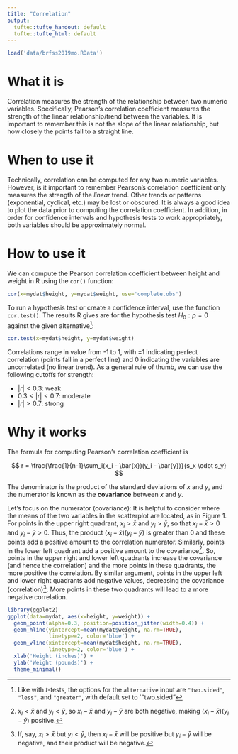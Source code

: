 ```yaml
---
title: "Correlation"
output:
  tufte::tufte_handout: default
  tufte::tufte_html: default
---
```


```r
load('data/brfss2019mo.RData')
```

# What it is

Correlation measures the strength of the relationship between two numeric variables. Specifically, Pearson's correlation coefficient measures the strength of the linear relationship/trend between the variables. It is important to remember this is not the slope of the linear relationship, but how closely the points fall to a straight line.


# When to use it

Technically, correlation can be computed for any two numeric variables. However, is it important to remember Pearson's correlation coefficient only measures the strength of the *linear* trend. Other trends or patterns (exponential, cyclical, etc.) may be lost or obscured. It is always a good idea to plot the data prior to computing the correlation coefficient. In addition, in order for confidence intervals and hypothesis tests to work appropriately, both variables should be approximately normal.


# How to use it

We can compute the Pearson correlation coefficient between height and weight in R using the `cor()` function:

```r
cor(x=mydat$height, y=mydat$weight, use='complete.obs')
```

To run a hypothesis test or create a confidence interval, use the function `cor.test()`. The results R gives are for the hypothesis test $H_0: \rho=0$ against the given alternative^[Like with $t$-tests, the options for the `alternative` input are `"two.sided"`, `"less"`, and `"greater"`, with default set to `"two.sided"]:

```r
cor.test(x=mydat$height, y=mydat$weight)
```

Correlations range in value from -1 to 1, with $\pm 1$ indicating perfect correlation (points fall in a perfect line) and 0 indicating the variables are uncorrelated (no linear trend). As a general rule of thumb, we can use the following cutoffs for strength:

- $|r| < 0.3$: weak
- $0.3 < |r| < 0.7$: moderate
- $|r| > 0.7$: strong


# Why it works

The formula for computing Pearson's correlation coefficient is

$$
r = \frac{\frac{1}{n-1}\sum_i(x_i - \bar{x})(y_i - \bar{y})}{s_x \cdot s_y}
$$

The denominator is the product of the standard deviations of $x$ and $y$, and the numerator is known as the **covariance** between $x$ and $y$.

Let's focus on the numerator (covariance): It is helpful to consider where the means of the two variables in the scatterplot are located, as in Figure 1. For points in the upper right quadrant, $x_i > \bar{x}$ and $y_i > \bar{y}$, so that $x_i - \bar{x} > 0$ and $y_i - \bar{y} > 0$. Thus, the product $(x_i - \bar{x})(y_i - \bar{y})$ is greater than 0 and these points add a positive amount to the correlation numerator. Similarly, points in the lower left quadrant add a positive amount to the covariance^[$x_i < \bar{x}$ and $y_i < \bar{y}$, so $x_i - \bar{x}$ and $y_i - \bar{y}$ are both negative, making $(x_i - \bar{x})(y_i - \bar{y})$ positive.]. So, points in the upper right and lower left quadrants increase the covariance (and hence the correlation) and the more points in these quadrants, the more positive the correlation. By similar argument, points in the upper left and lower right quadrants add negative values, decreasing the covariance (correlation)^[If, say, $x_i > \bar{x}$ but $y_i < \bar{y}$, then $x_i - \bar{x}$ will be positive but $y_i - \bar{y}$ will be negative, and their product will be negative.]. More points in these two quadrants will lead to a more negative correlation.

```r
library(ggplot2)
ggplot(data=mydat, aes(x=height, y=weight)) + 
  geom_point(alpha=0.3, position=position_jitter(width=0.4)) + 
  geom_hline(yintercept=mean(mydat$weight, na.rm=TRUE), 
             linetype=2, color='blue') + 
  geom_vline(xintercept=mean(mydat$height, na.rm=TRUE), 
             linetype=2, color='blue') + 
  xlab('Height (inches)') + 
  ylab('Weight (pounds)') + 
  theme_minimal()
```
